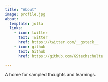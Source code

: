 ```yaml
---
title: "About"
image: profile.jpg
about:
  template: jolla
  links:
    - icon: twitter
      text: Twitter
      href: https://twitter.com/__gsteck__
    - icon: github
      text: Github
      href: https://github.com/GStechschulte

---
```


A home for sampled thoughts and learnings.
